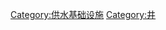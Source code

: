 {{Catmore}}
{{Commonscat|Water wells}}

[[Category:供水基础设施|Category:供水基础设施]]
[[Category:井|Category:井]]